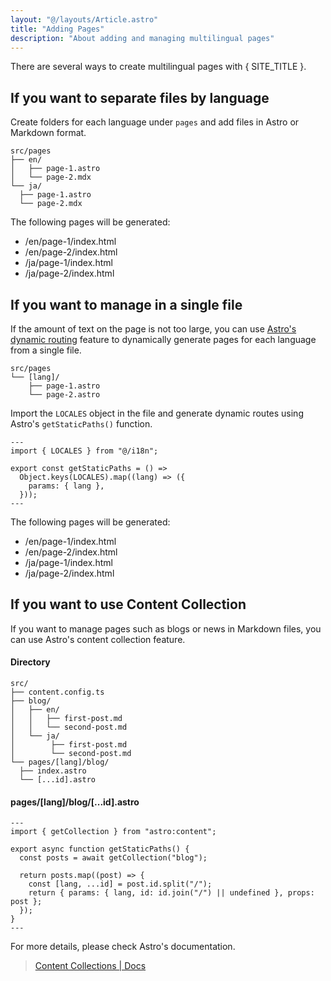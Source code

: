 ```yaml
---
layout: "@/layouts/Article.astro"
title: "Adding Pages"
description: "About adding and managing multilingual pages"
---
```


<PageHeadline title={frontmatter.title} />

There are several ways to create multilingual pages with { SITE_TITLE }.



## If you want to separate files by language

Create folders for each language under `pages` and add files in Astro or Markdown format.

```text
src/pages
├── en/
│   ├── page-1.astro
│   └── page-2.mdx
└── ja/
  ├── page-1.astro
  └── page-2.mdx
```

The following pages will be generated:

* /en/page-1/index.html
* /en/page-2/index.html
* /ja/page-1/index.html
* /ja/page-2/index.html



## If you want to manage in a single file

If the amount of text on the page is not too large, you can use [Astro's dynamic routing](https://docs.astro.build/en/guides/routing/#dynamic-routes) feature to dynamically generate pages for each language from a single file.

```text
src/pages
└── [lang]/
    ├── page-1.astro
    └── page-2.astro
```

Import the `LOCALES` object in the file and generate dynamic routes using Astro's `getStaticPaths()` function.

```astro
---
import { LOCALES } from "@/i18n";

export const getStaticPaths = () =>
  Object.keys(LOCALES).map((lang) => ({
    params: { lang },
  }));
---
```

The following pages will be generated:

* /en/page-1/index.html
* /en/page-2/index.html
* /ja/page-1/index.html
* /ja/page-2/index.html



## If you want to use Content Collection

If you want to manage pages such as blogs or news in Markdown files, you can use Astro's content collection feature.

#### Directory

```text
src/
├── content.config.ts
├── blog/
│   ├── en/
│   │   ├── first-post.md
│   │   └── second-post.md
│   └── ja/
│        ├── first-post.md
│        └── second-post.md
└── pages/[lang]/blog/
  ├── index.astro
  └── [...id].astro
```

#### pages/[lang]/blog/[...id].astro

```astro
---
import { getCollection } from "astro:content";

export async function getStaticPaths() {
  const posts = await getCollection("blog");

  return posts.map((post) => {
    const [lang, ...id] = post.id.split("/");
    return { params: { lang, id: id.join("/") || undefined }, props: post };
  });
}
---
```


For more details, please check Astro's documentation.

> [Content Collections | Docs](https://docs.astro.build/en/guides/content-collections/)
